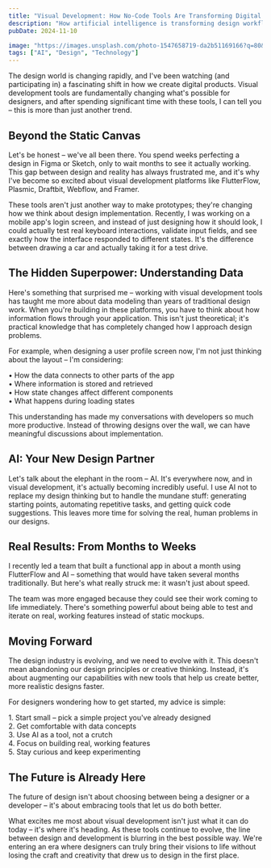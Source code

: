 ```yaml
---
title: "Visual Development: How No-Code Tools Are Transforming Digital Design"
description: "How artificial intelligence is transforming design workflows and creative processes"
pubDate: 2024-11-10

image: "https://images.unsplash.com/photo-1547658719-da2b51169166?q=80&w=928&auto=format&fit=crop&ixlib=rb-4.0.3&ixid=M3wxMjA3fDB8MHxwaG90by1wYWdlfHx8fGVufDB8fHx8fA%3D%3D"
tags: ["AI", "Design", "Technology"]
---
```


The design world is changing rapidly, and I've been watching (and participating in) a fascinating shift in how we create digital products. Visual development tools are fundamentally changing what's possible for designers, and after spending significant time with these tools, I can tell you – this is more than just another trend.

## Beyond the Static Canvas

Let's be honest – we've all been there. You spend weeks perfecting a design in Figma or Sketch, only to wait months to see it actually working. This gap between design and reality has always frustrated me, and it's why I've become so excited about visual development platforms like FlutterFlow, Plasmic, Draftbit, Webflow, and Framer.

These tools aren't just another way to make prototypes; they're changing how we think about design implementation. Recently, I was working on a mobile app's login screen, and instead of just designing how it should look, I could actually test real keyboard interactions, validate input fields, and see exactly how the interface responded to different states. It's the difference between drawing a car and actually taking it for a test drive.

## The Hidden Superpower: Understanding Data

Here's something that surprised me – working with visual development tools has taught me more about data modeling than years of traditional design work. When you're building in these platforms, you have to think about how information flows through your application. This isn't just theoretical; it's practical knowledge that has completely changed how I approach design problems.

For example, when designing a user profile screen now, I'm not just thinking about the layout – I'm considering:

<div class="space-y-2 my-4 ml-6">
  <div class="flex items-start">
    <span class="text-primary mr-2">•</span>
    <span>How the data connects to other parts of the app</span>
  </div>
  <div class="flex items-start">
    <span class="text-primary mr-2">•</span>
    <span>Where information is stored and retrieved</span>
  </div>
  <div class="flex items-start">
    <span class="text-primary mr-2">•</span>
    <span>How state changes affect different components</span>
  </div>
  <div class="flex items-start">
    <span class="text-primary mr-2">•</span>
    <span>What happens during loading states</span>
  </div>
</div>

This understanding has made my conversations with developers so much more productive. Instead of throwing designs over the wall, we can have meaningful discussions about implementation.

## AI: Your New Design Partner

Let's talk about the elephant in the room – AI. It's everywhere now, and in visual development, it's actually becoming incredibly useful. I use AI not to replace my design thinking but to handle the mundane stuff: generating starting points, automating repetitive tasks, and getting quick code suggestions. This leaves more time for solving the real, human problems in our designs.

## Real Results: From Months to Weeks

<div class="text-lg text-muted-foreground mb-6">
  I recently led a team that built a functional app in about a month using FlutterFlow and AI – something that would have taken several months traditionally. But here's what really struck me: it wasn't just about speed.
</div>

The team was more engaged because they could see their work coming to life immediately. There's something powerful about being able to test and iterate on real, working features instead of static mockups.

## Moving Forward

The design industry is evolving, and we need to evolve with it. This doesn't mean abandoning our design principles or creative thinking. Instead, it's about augmenting our capabilities with new tools that help us create better, more realistic designs faster.

For designers wondering how to get started, my advice is simple:

<div class="space-y-3 my-6 ml-6">
  <div class="flex items-start">
    <span class="text-primary font-bold mr-3">1.</span>
    <span>Start small – pick a simple project you've already designed</span>
  </div>
  <div class="flex items-start">
    <span class="text-primary font-bold mr-3">2.</span>
    <span>Get comfortable with data concepts</span>
  </div>
  <div class="flex items-start">
    <span class="text-primary font-bold mr-3">3.</span>
    <span>Use AI as a tool, not a crutch</span>
  </div>
  <div class="flex items-start">
    <span class="text-primary font-bold mr-3">4.</span>
    <span>Focus on building real, working features</span>
  </div>
  <div class="flex items-start">
    <span class="text-primary font-bold mr-3">5.</span>
    <span>Stay curious and keep experimenting</span>
  </div>
</div>

## The Future is Already Here

<div class="text-xl text-primary/90 italic my-8 pl-6 border-l-4 border-primary">
  The future of design isn't about choosing between being a designer or a developer – it's about embracing tools that let us do both better.
</div>

What excites me most about visual development isn't just what it can do today – it's where it's heading. As these tools continue to evolve, the line between design and development is blurring in the best possible way. We're entering an era where designers can truly bring their visions to life without losing the craft and creativity that drew us to design in the first place.